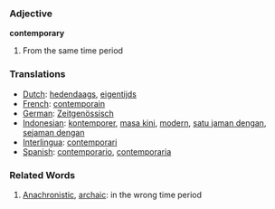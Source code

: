 === Adjective ===
'''contemporary'''

# From the same time period

=== Translations ===
*[[Dutch]]: [[hedendaags]], [[eigentijds]]
*[[French]]: [[contemporain]]
*[[German]]: [[Zeitgenössisch]]
*[[Indonesian]]: [[kontemporer]], [[masa kini]], [[modern]], [[satu jaman dengan]], [[sejaman dengan]]
*[[Interlingua]]: [[contemporari]]
*[[Spanish]]: [[contemporario]], [[contemporaria]]

=== Related Words ===
#[[Anachronistic]], [[archaic]]: in the wrong time period